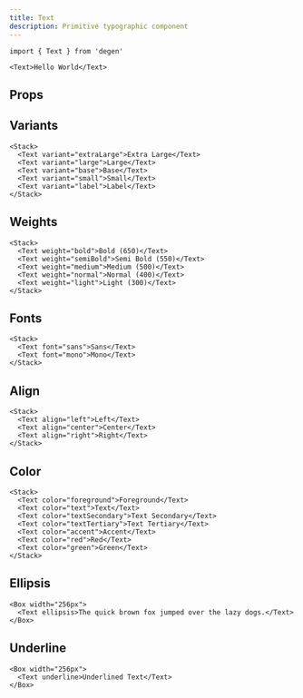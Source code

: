 ```yaml
---
title: Text
description: Primitive typographic component
---
```


```tsx
import { Text } from 'degen'
```

```tsx expand=true live=true
<Text>Hello World</Text>
```

## Props

<PropsTable sourceLink={sourceLink} types={types} />

## Variants

```tsx live=true
<Stack>
  <Text variant="extraLarge">Extra Large</Text>
  <Text variant="large">Large</Text>
  <Text variant="base">Base</Text>
  <Text variant="small">Small</Text>
  <Text variant="label">Label</Text>
</Stack>
```

## Weights

```tsx live=true
<Stack>
  <Text weight="bold">Bold (650)</Text>
  <Text weight="semiBold">Semi Bold (550)</Text>
  <Text weight="medium">Medium (500)</Text>
  <Text weight="normal">Normal (400)</Text>
  <Text weight="light">Light (300)</Text>
</Stack>
```

## Fonts

```tsx live=true
<Stack>
  <Text font="sans">Sans</Text>
  <Text font="mono">Mono</Text>
</Stack>
```

## Align

```tsx live=true
<Stack>
  <Text align="left">Left</Text>
  <Text align="center">Center</Text>
  <Text align="right">Right</Text>
</Stack>
```

## Color

```tsx live=true
<Stack>
  <Text color="foreground">Foreground</Text>
  <Text color="text">Text</Text>
  <Text color="textSecondary">Text Secondary</Text>
  <Text color="textTertiary">Text Tertiary</Text>
  <Text color="accent">Accent</Text>
  <Text color="red">Red</Text>
  <Text color="green">Green</Text>
</Stack>
```

## Ellipsis

```tsx live=true
<Box width="256px">
  <Text ellipsis>The quick brown fox jumped over the lazy dogs.</Text>
</Box>
```

## Underline

```tsx live=true
<Box width="256px">
  <Text underline>Underlined Text</Text>
</Box>
```
